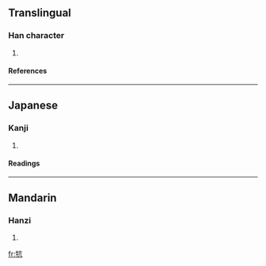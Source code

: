 ==Translingual==
===Han character===
{{Han char|rn=93|rad=牛|as=04|sn=8|four=|canj=竹手卜竹弓 (HQYHN)}}
# {{defn|Han|sort=牛04}}
====References====
{{Han ref|kx=0699.030|dkj=19953|dj=1111.030|hdz=31806.020|uh=7268|ud=29288}}

----
==Japanese==
===Kanji===
{{ja-kanji|grade=|rs=牛04}}
# {{defn|Japanese}} 
====Readings====
{{ja-readings|on=[[こう]] (kō), [[ちん]] (chin)|kun=[[おうし]] (oushi)}}

----
==Mandarin==
===Hanzi===
{{cmn-hanzi|pin=[[gāng]] (gang1)|wg=kang<sup>1</sup>}}
# {{defn|Mandarin}}

[[fr:牨]]